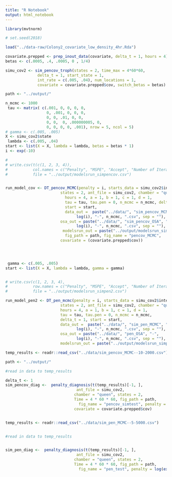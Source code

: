```yaml
---
title: "R Notebook"
output: html_notebook
---
```


```r
library(mvtnorm)

# set.seed(2018)

load("../data-raw/Colony2_covariate_low_density_4hr.Rda")

covariate.prepped <- prep_inout_data(covariate, delta_t = 1, hours = 4)
betas <- c(.0005, .4, .0005, 0 , 1/4)

simu_cov2 <- sim_pencov_troph(states = 2, time_max = 4*60*60, 
              delta_t = 1, start_state = 1, 
              int_rate = c(.005, .04), num_locations = 1, 
              covariate = covariate.prepped$cov, switch_betas = betas)

path <- "../output/"

```

```r
n_mcmc <- 1000
 tau <- matrix( c(.001, 0, 0, 0, 0,
                  0, .001, 0, 0, 0,
                  0, 0, .01, 0, 0,
                  0, 0,  0, .000000005, 0, 
                  0, 0, 0, 0, .001), nrow = 5, ncol = 5)
# gamma <- c(.005, .005)
X <- simu_cov2$state
 lambda <- c(.005, .04)
start <- list(X = X, lambda = lambda, betas = betas * 1)
i <- exp(-10)

# 
# write.csv(t(c(1, 2, 3, 4)),
#           col.names = c("Penalty", "MSPE", "Accept", "Number of Iterations"),
#           file = "../output/modelsrun_simpencov.csv")


run_model_cov <- DT_pencov_MCMC(penalty = i, starts_data = simu_cov2$inter_persec, 
                        states = 2, ant_file = simu_cov2, chamber = "queen", 
                          hours = 4, a = 1, b = 1, c = 1, d = 1, 
                          tau = tau, tau.pen = 0, n_mcmc = n_mcmc, delta_t = 1,
                          start = start, 
                          data_out =  paste("../data/", "sim_pencov_MCMC", "-", 
                               log(i), "-", n_mcmc, ".csv", sep = ""), 
                        osa_out = paste("../data/", "sim_pencov_OSA", "-", 
                               log(i), "-", n_mcmc, ".csv", sep = ""),
                         modelsrun_out = paste("../output/modelsrun_simpencov.csv", sep=""), 
                          fig_path = path, fig_name = "pencov_MCMC",
                        covariate = (covariate.prepped$cov))


 
```


```r

 gamma <- c(.005, .005)
start <- list(X = X, lambda = lambda, gamma = gamma)


# write.csv(c(1, 2, 3, 4), 
#           row.names = c("Penalty", "MSPE", "Accept", "Number of Iterations"), 
#           file = "../output/modelsrun_simpen2.csv")

run_model_pen2 <- DT_pen_mcmc(penalty = i, starts_data = simu_cov2$inter_persec,
                        states = 2, ant_file = simu_cov2, chamber = "queen",
                        hours = 4, a = 1, b = 1, c = 1, d = 1, 
                        tau = tau, tau.pen = 0, n_mcmc = n_mcmc, 
                        delta_t = 1, start = start,
                        data_out =  paste("../data/", "sim_pen_MCMC", "-",
                               log(i), "-", n_mcmc, ".csv", sep = ""),
                        osa_out = paste("../data/", "pen_OSA", "-",
                               log(i), "-", n_mcmc, ".csv", sep = ""), 
                        modelsrun_out = paste("../output/modelsrun_simpen2.csv", sep=""))

```

```r



temp_results <- readr::read_csv("../data/sim_pencov_MCMC--10-2000.csv")

path <- "../output/"

#read in data to temp_results

delta_t <- 1
sim_pencov_diag <-  penalty_diagnosis(t(temp_results)[-1, ], 
                               ant_file = simu_cov2,
                              chamber = "queen", states = 2, 
                              Time = 4 * 60 * 60, fig_path = path,
                                fig_name = "pencov_simtest", penalty = log(exp(-10)), 
                              covariate = covariate.prepped$cov)



```


```r



temp_results <- readr::read_csv("../data/sim_pen_MCMC--5-5000.csv")


#read in data to temp_results


sim_pen_diag <-  penalty_diagnosis(t(temp_results)[-1, ], 
                               ant_file = simu_cov2,
                              chamber = "queen", states = 2, 
                              Time = 4 * 60 * 60, fig_path = path,
                                fig_name = "pen_test", penalty = log(exp(-10)))

```
